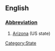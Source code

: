 ==English==
[[Category:State]]
===[[Wiktionary:List of acronyms and abbreviations|Abbreviation]]===
#[[Arizona]] (US state)